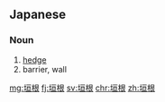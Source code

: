 ==Japanese==
{{ja-kanjitab|かき|ね|yomi=kun}}

===Noun===
{{ja-noun|かきね}}

# [[hedge]]
# barrier, wall
#: {{ja-usex|経営者と従業員の垣根|けいえいしゃ と じゅうぎょういん の かきね|the wall between workers and management}}

[[mg:垣根]]
[[fj:垣根]]
[[sv:垣根]]
[[chr:垣根]]
[[zh:垣根]]
